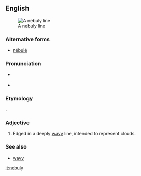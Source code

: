 ==English==
[[Image:Araldiz Manno 221Q.png|thumb|A nebuly line]]

===Alternative forms===
* [[nébulé]]

===Pronunciation===
* {{a|RP|US}} {{IPA|/ˈnɛbjʊli/|lang=en}}
* {{audio|en-us-nebuly.ogg|Audio (US)|lang=en}}

===Etymology===
{{etyl|fr|en}} {{m|fr|nébulé}}.

===Adjective===
{{en-adj|-}}

# {{label|en|heraldry}} Edged in a deeply [[wavy]] line, intended to represent clouds.

===See also===
* [[wavy]]

[[it:nebuly]]